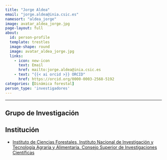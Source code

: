 ```yaml
---
title: "Jorge Aldea"
email: "jorge.aldea@inia.csic.es"  
namesort: "aldea_jorge"
image: avatar_aldea_jorge.jpg
page-layout: full
about: 
  id: person-profile
  template: trestles
  image-shape: round
  image: avatar_aldea_jorge.jpg
  links:
    - icon: new-icon
      text: Email
      href: mailto:jorge.aldea@inia.csic.es
    - text: "{{< ai orcid >}} ORCID"
      href: https://orcid.org/0000-0003-2568-5192
categories: [Dinámica forestal]
person_type: 'investigadores'
---
```

 
<hr>

:::{#person-profile}

## Grupo de Investigación


## Institución
- [Instituto de Ciencias Forestales, Instituto Nacional de Investigación y Tecnología Agraria y Alimentaria. Consejo Superior de Investigaciones Científicas](https://www.inia.es/)

:::
